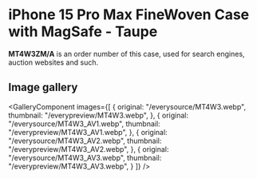 
# iPhone 15 Pro Max FineWoven Case with MagSafe - Taupe

<Callout type='info' emoji='👉🏻'>**MT4W3ZM/A** is an order number of this case, used for search engines, auction websites and such.</Callout>

## Image gallery

<GalleryComponent
    images={[
      {
        original: "/everysource/MT4W3.webp",
        thumbnail: "/everypreview/MT4W3.webp",
      },
      {
        original: "/everysource/MT4W3_AV1.webp",
        thumbnail: "/everypreview/MT4W3_AV1.webp",
      },
      {
        original: "/everysource/MT4W3_AV2.webp",
        thumbnail: "/everypreview/MT4W3_AV2.webp",
      },
      {
        original: "/everysource/MT4W3_AV3.webp",
        thumbnail: "/everypreview/MT4W3_AV3.webp",
      }
    ]}
  />
